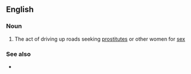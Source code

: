 ==English==

===Noun===
{{en-noun|head=[[kerb]] [[crawling]]|-}}

# {{label|en|British}} The act of driving up roads seeking [[prostitute]]s or other women for [[sex]]

===See also===
* {{l|en|kerb crawler}}